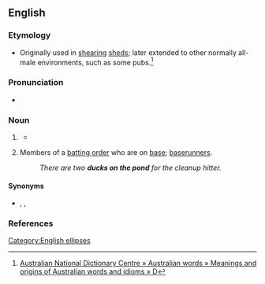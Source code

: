 ==English==

===Etymology===
* {{sense|coded warning}} Originally used in [[shearing]] [[shed]]s; later extended to other normally all-male environments, such as some pubs.<ref>[http://andc.anu.edu.au/australian-words/meanings-origins?field_alphabet_value=91 Australian National Dictionary Centre » Australian words » Meanings and origins of Australian words and idioms » D]</ref>

===Pronunciation===
* {{audio|en|EN-AU ck1 ducks on the pond.ogg|Audio (AU)}}

===Noun===
{{en-plural noun}}

# {{lb|en|Australia}} {{non-gloss definition|A coded warning used by men to alert each other that female guests ("ducks") are present ("on the pond"), so that for politeness they should moderate their language.}}
#* {{quote-book|en|year=1982|author=Patsy Adam-Smith|title=The Shearers|publisher=Thomas Nelson Australia|isbn=0-17-005884-0|page=245
|passage=Usually the wool presser calls first, because most visitors to a shed come through the wool room. ‘'''Ducks on the Pond'''!’ he calls, and the warning is taken up again down along the shearing board.}}
# {{lb|en|baseball}} Members of a [[batting order]] who are on [[base]]; [[baserunner]]s.
#: ''There are two '''ducks on the pond''' for the cleanup hitter.''

====Synonyms====
* {{sense|coded warning}} {{l|en|ducks have landed}}, {{l|en|feathers flying}}, {{l|en|they're on the pond}} <!-- this one and "ducks on the pond" are the most usual two forms -->

===References===
<references />

[[Category:English ellipses]]